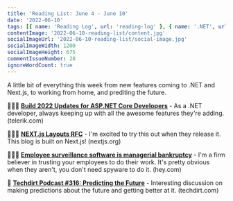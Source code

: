 ```yaml
---
title: 'Reading List: June 4 - June 10'
date: '2022-06-10'
tags: [{ name: 'Reading Log', url: 'reading-log' }, { name: '.NET', url: 'dotnet'}, { name: 'Next.js', url: 'nextjs'}, { name: 'WFH', url: 'wfh'}]
contentImage: '2022-06-10-reading-list/content.jpg'
socialImageUrl: '2022-06-10-reading-list/social-image.jpg'
socialImageWidth: 1200
socialImageHeight: 675
commentIssueNumber: 28
ignoreWordCount: true
---
```


A little bit of everything this week from new features coming to .NET and Next.js, to working from home, and prediting the future.

🧑🏼‍💻 [**Build 2022 Updates for ASP.NET Core Developers**](https://www.telerik.com/blogs/build-2022-updates-aspnet-core-developers) - As a .NET developer, always keeping up with all the awesome features they're adding. <span className="domain-name">(telerik.com)</span>

🧑🏼‍💻 [**NEXT.js Layouts RFC**](https://nextjs.org/blog/layouts-rfc) - I'm excited to try this out when they release it. This blog is built on Next.js! <span className="domain-name">(nextjs.org)</span>

🕵🏻‍♂️ [**Employee surveillance software is managerial bankruptcy**](https://world.hey.com/dhh/employee-surveillance-software-is-managerial-bankruptcy-94e48a08) - I'm a firm believer in trusting your employees to do their work. It's pretty obvious when they aren't, you don't need spyware to do it. <span className="domain-name">(hey.com)</span>

🔮 [**Techdirt Podcast #316: Predicting the Future**](https://www.techdirt.com/2022/04/05/techdirt-podcast-episode-316-predicting-the-future/) - Interesting discussion on making predictions about the future and getting better at it. <span className="domain-name">(techdirt.com)</span>

